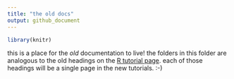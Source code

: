 ```yaml
---
title: "the old docs"
output: github_document
---
```


```r
library(knitr)
```

this is a place for the _old_ documentation to live! the folders in this folder
are analogous to the old headings on the 
[R tutorial page](https://www.reed.edu/data-at-reed/resources/R/index.html). 
each of those headings will be a single page in the new tutorials. :-)

